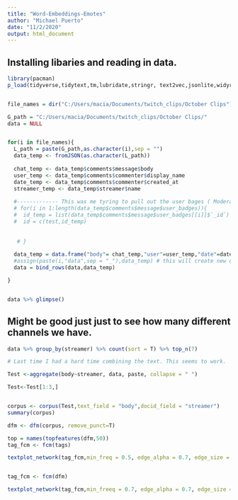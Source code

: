 ```yaml
---
title: "Word-Embeddings-Emotes"
author: "Michael Puerto"
date: "11/2/2020"
output: html_document
---
```


## Installing libaries and reading in data. 

```r
library(pacman)
p_load(tidyverse,tidytext,tm,lubridate,stringr, text2vec,jsonlite,widyr,quanteda)


file_names = dir("C:/Users/macia/Documents/twitch_clips/October Clips")

G_path = "C:/Users/macia/Documents/twitch_clips/October Clips/"
data = NULL


for(i in file_names){
  L_path = paste(G_path,as.character(i),sep = "")
  data_temp <- fromJSON(as.character(L_path))
  
  chat_temp <- data_temp$comments$message$body
  user_temp <- data_temp$comments$commenter$display_name
  date_temp <- data_temp$comments$commenter$created_at
  streamer_temp <- data_temp$streamer$name
  
  #------------- This was me tyring to pull out the user bages ( Moderator/subcriber etc..)
  # for(i in 1:length(data_temp$comments$message$user_badges)){
  #  id_temp = list(data_temp$comments$message$user_badges[[i]]$`_id`)
  #  id = c(test,id_temp)
    
    
   # }
  
  data_temp = data.frame("body"= chat_temp,"user"=user_temp,"date"=date_temp,"streamer" = streamer_temp, stringsAsFactors = F)
  #assign(paste(i,"data",sep = "_"),data_temp) # this will create new dataframes in the environment
  data = bind_rows(data,data_temp)

}


data %>% glimpse()

```

## Might be good just just to see how many different channels we have. 


```r
data %>% group_by(streamer) %>% count(sort = T) %>% top_n(7)

```

```r

# Last time I had a hard time combining the text. This seems to work. 

Test <-aggregate(body~streamer, data, paste, collapse = " ")

Test<-Test[1:3,] 


corpus <- corpus(Test,text_field = "body",docid_field = "streamer")
summary(corpus)

```

```r

dfm <- dfm(corpus, remove_punct=T)

top = names(topfeatures(dfm,50))
tag_fcm <- fcm(tags)

textplot_network(tag_fcm,min_freq = 0.5, edge_alpha = 0.7, edge_size = .5, vertex_labelsize = 1.5 * rowSums(tag_fcm)/min(rowSums(tag_fcm)))



```

```r


tag_fcm <- fcm(dfm)

textplot_network(tag_fcm,min_freeq = 0.7, edge_alpha = 0.7, edge_size = 5)


```

